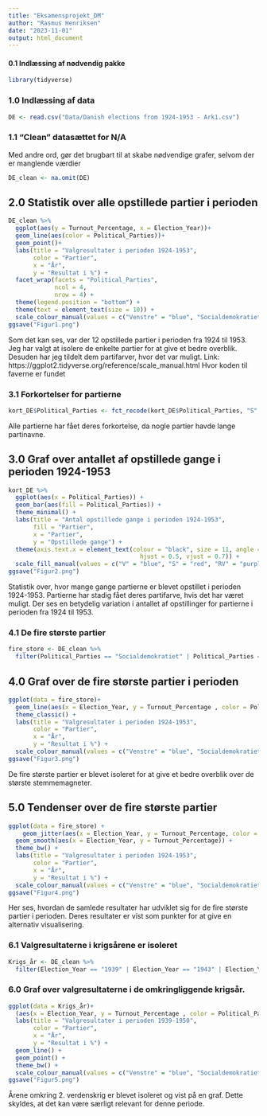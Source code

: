 ---
title: "Eksamensprojekt_DM"
author: "Rasmus Henriksen"
date: "2023-11-01"
output: html_document
---

#### 0.1 Indlæssing af nødvendig pakke
```{r}
library(tidyverse)
```
### 1.0 Indlæssing af data
```{r}
DE <- read.csv("Data/Danish elections from 1924-1953 - Ark1.csv")
```


### 1.1 "Clean" datasættet for N/A
Med andre ord, gør det brugbart til at skabe nødvendige grafer, selvom der er manglende værdier
```{r}
DE_clean <- na.omit(DE)
```


## 2.0 Statistik over alle opstillede partier i perioden
```{r}
DE_clean %>%
  ggplot(aes(y = Turnout_Percentage, x = Election_Year))+
  geom_line(aes(color = Political_Parties))+
  geom_point()+
  labs(title = "Valgresultater i perioden 1924-1953",
       color = "Partier",
       x = "År",
       y = "Resultat i %") +
  facet_wrap(facets = "Political_Parties",
             ncol = 4,
             nrow = 4) +
  theme(legend.position = "bottom") +
  theme(text = element_text(size = 10)) +
  scale_colour_manual(values = c("Venstre" = "blue", "Socialdemokratiet" = "red", "Radikale_Venstre" = "purple", "Konservative_Folkeparti" = "green", "Danmarks_Kommunistiske_Parti" = "orange", "Danmarks_Retsforbund" = "grey", "Det_Frie_Folkeparti" = "brown", "Slesvigsk_Parti" = "pink", "Dansk_Samling" = "yellow", "Erhvervspartiet" = "khaki", "Danmarks_Nationalsocialistiske_Arbejderpart" = "lightblue", "Other" = "black")) 
ggsave("Figur1.png")
```
Som det kan ses, var der 12 opstillede partier i perioden fra 1924 til 1953. Jeg har valgt at isolere de enkelte partier for at give et bedre overblik. Desuden har jeg tildelt dem partifarver, hvor det var muligt.
Link: https://ggplot2.tidyverse.org/reference/scale_manual.html
Hvor koden til faverne er fundet


### 3.1 Forkortelser for partierne
```{r}
kort_DE$Political_Parties <- fct_recode(kort_DE$Political_Parties, "S" = "Socialdemokratiet", "RV" = "Radikale_Venstre", "KF" = "Konservative_Folkeparti", "DR" = "Danmarks_Retsforbund", "DKP" = "Danmarks_Kommunistiske_Parti", "FF" = "Det_Frie_Folkeparti", "SP" = "Slesvigsk_Parti", "V" = "Venstre", "DS" = "Dansk_Samling", "E" = "Erhvervspartiet", "DNSAP" = "Danmarks_Nationalsocialistiske_Arbejderpart")
```
Alle partierne har fået deres forkortelse, da nogle partier havde lange partinavne.


## 3.0 Graf over antallet af opstillede gange i perioden 1924-1953
```{r}
kort_DE %>%
  ggplot(aes(x = Political_Parties)) +
  geom_bar(aes(fill = Political_Parties)) +
  theme_minimal() +
  labs(title = "Antal opstillede gange i perioden 1924-1953",
       fill = "Partier",
       x = "Partier",
       y = "Opstillede gange") +
  theme(axis.text.x = element_text(colour = "black", size = 11, angle = 45,
                                     hjust = 0.5, vjust = 0.7)) +
  scale_fill_manual(values = c("V" = "blue", "S" = "red", "RV" = "purple", "KF" = "green", "DKP" = "pink", "DR" = "grey", "FF" = "brown", "SP" = "orange", "DS" = "yellow", "E" = "khaki", "DNSAP" = "lightblue", "Other" = "black"))
ggsave("Figur2.png")
```
Statistik over, hvor mange gange partierne er blevet opstillet i perioden 1924-1953. Partierne har stadig fået deres partifarve, hvis det har været muligt. Der ses en betydelig variation i antallet af opstillinger for partierne i perioden fra 1924 til 1953.


### 4.1 De fire største partier
```{r}
fire_store <- DE_clean %>%
  filter(Political_Parties == "Socialdemokratiet" | Political_Parties == "Venstre" | Political_Parties == "Radikale_Venstre" | Political_Parties == "Konservative_Folkeparti")

```


## 4.0 Graf over de fire største partier i perioden
```{r}
ggplot(data = fire_store)+
  geom_line(aes(x = Election_Year, y = Turnout_Percentage , color = Political_Parties)) +
  theme_classic() +
  labs(title = "Valgresultater i perioden 1924-1953",
       color = "Partier",
       x = "År",
       y = "Resultat i %") +
  scale_colour_manual(values = c("Venstre" = "blue", "Socialdemokratiet" = "red", "Radikale_Venstre" = "purple", "Konservative_Folkeparti" = "green"))
ggsave("Figur3.png")
```
De fire største partier er blevet isoleret for at give et bedre overblik over de største stemmemagneter.


## 5.0 Tendenser over de fire største partier
```{r}
ggplot(data = fire_store) +
    geom_jitter(aes(x = Election_Year, y = Turnout_Percentage, color = Political_Parties), alpha = 0.7, width = 0.4, height = 0.4) +
  geom_smooth(aes(x = Election_Year, y = Turnout_Percentage)) + 
  theme_bw() +
  labs(title = "Valgresultater i perioden 1924-1953",
       color = "Partier",
       x = "År",
       y = "Resultat i %") +
  scale_colour_manual(values = c("Venstre" = "blue", "Socialdemokratiet" = "red", "Radikale_Venstre" = "purple", "Konservative_Folkeparti" = "green"))
ggsave("Figur4.png")
```
Her ses, hvordan de samlede resultater har udviklet sig for de fire største partier i perioden. Deres resultater er vist som punkter for at give en alternativ visualisering.


### 6.1 Valgresultaterne i krigsårene er isoleret
```{r}
Krigs_år <- DE_clean %>%
  filter(Election_Year == "1939" | Election_Year == "1943" | Election_Year == "1945" | Election_Year == "1947" | Election_Year == "1950")

```



### 6.0 Graf over valgresultaterne i de omkringliggende krigsår.
```{r}
ggplot(data = Krigs_år)+
  (aes(x = Election_Year, y = Turnout_Percentage , color = Political_Parties)) +
  labs(title = "Valgresultater i perioden 1939-1950",
       color = "Partier",
       x = "År",
       y = "Resultat i %") +
  geom_line() +
  geom_point() +
  theme_bw() +
  scale_colour_manual(values = c("Venstre" = "blue", "Socialdemokratiet" = "red", "Radikale_Venstre" = "purple", "Konservative_Folkeparti" = "green", "Danmarks_Kommunistiske_Parti" = "orange", "Danmarks_Retsforbund" = "grey", "Det_Frie_Folkeparti" = "brown", "Slesvigsk_Parti" = "pink", "Dansk_Samling" = "yellow", "Danmarks_Nationalsocialistiske_Arbejderpart" = "lightblue", "Other" = "black"))
ggsave("Figur5.png")
```
Årene omkring 2. verdenskrig er blevet isoleret og vist på en graf. Dette skyldes, at det kan være særligt relevant for denne periode.



